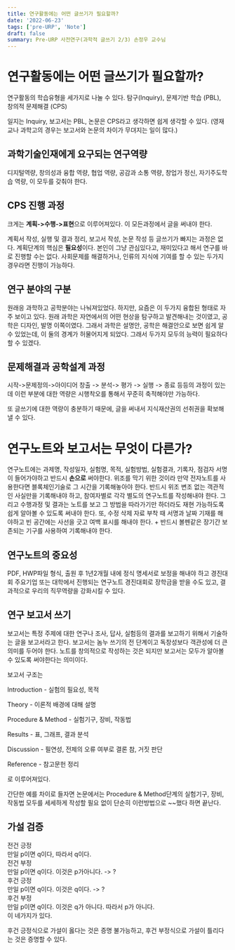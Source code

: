 ```yaml
---
title: 연구활동에는 어떤 글쓰기가 필요할까?
date: '2022-06-23'
tags: ['pre-URP', 'Note']
draft: false
summary: Pre-URP 사전연구(과학적 글쓰기 2/3) 손정우 교수님
---
```


#  연구활동에는 어떤 글쓰기가 필요할까?
연구활동의 학습유형을 세가지로 나눌 수 있다.
탐구(Inquiry), 문제기반 학습 (PBL), 창의적 문제해결 (CPS)

일지는 Inquiry, 보고서는 PBL, 논문은 CPS라고 생각하면 쉽게 생각할 수 있다. (영재교나 과학고의 경우는 보고서와 논문의 차이가 무뎌지는 일이 많다.) 

## 과학기술인재에게 요구되는 연구역량
디지털역량, 창의성과 융합 역량, 협업 역량, 공감과 소통 역량, 창업가 정신, 자기주도학습 역량, 이 모두를 갖춰야 한다.

## CPS 진행 과정
크게는 **계획->수행->표현**으로 이루어져있다. 이 모든과정에서 글을 써내야 한다.

계획서 작성, 실행 및 결과 정리, 보고서 작성, 논문 작성 등 글쓰기가 빠지는 과정은 없다.
계획단계의 핵심은 **필요성**이다. 본인이 그냥 관심있다고, 재미있다고 해서 연구를 바로 진행할 수는 없다. 사회문제를 해결하거나, 인류의 지식에 기여를 할 수 있는 두가지 경우라면 진행이 가능하다. 

## 연구 분야의 구분
원래응 과학하고 공학분야는 나눠져있었다. 하지만, 요즘은 이 두가지 융합된 형태로 자주 보이고 있다. 원래 과학은 자연에서의 어떤 현상을 탐구하고 발견해내는 것이였고, 공학은 디자인, 발명 이쪽이였다. 그래서
과학은 설명안, 공학은 해결안으로 보면 쉽게 알 수 있었는데, 이 둘의 경계가 허물어지게 되었다. 그래서 두가지 모두의 능력이 필요하다 할 수 있겠다.

## 문제해결과 공학설계 과정
시작->문제정의->아이디어 창출 -> 분석-> 평가 -> 실행 -> 종료 등등의 과정이 있는데 이런 부분에 대한 역량은 시행착오를 통해서 꾸준히 축적해야만 가능하다.

또 글쓰기에 대한 역량이 충분하기 때문에, 글을 써내서 지식재산권의 선취권을 확보해낼 수 있다.

# 연구노트와 보고서는 무엇이 다른가?
연구노트에는 과제명, 작성일자, 실험명, 목적, 실험방법, 실험결과, 기록자, 점검자 서명이 들어가야하고 반드시 **손으로** 써야한다. 위조를 막기 위한 것이라 만약 전자노트를 사용한다면 블록체인기술로 그 시간을 기록해놓아야 한다. 반드시 위조 변조 없는 객관적인 사실만을 기록해내야 하고, 참여자별로 각각 별도의 연구노트를 작성해내야 한다. 그리고 수행과정 및 결과는 노트를 보고 그 방법을 따라가기만 하더라도 재현 가능하도록 쉽게 알아볼 수 있도록 써내야 한다. 또, 수정 삭제 자료 부착 때 서명과 날짜 기재를 해야하고 빈 공간에는 사선을 긋고 여백 표시를 해내야 한다. + 반드시 볼펜같은 장기간 보존되는 기구를 사용하여 기록해내야 한다.

## 연구노트의 중요성
PDF, HWP파일 형식, 출원 후 1년2개월 내에 정식 명세서로 보정을 해내야 하고 경진대회 주요기업 또는 대학에서 진행되는 연구노트 경진대회로 장학금을 받을 수도 있고, 결과적으로 우리의 직무역량을 강화시킬 수 있다.

## 연구 보고서 쓰기
보고서는 특정 주제에 대한 연구나 조사, 답사, 실험등의 결과를 보고하기 위해서 기술하는 글을 보고서라고 한다. 보고서는 놈누 쓰기의 전 단계이고 독창성보다 객관성에 더 큰 의미를 두어야 한다. 노트를 창의적으로 작성하는 것은 되지만 보고서는 모두가 알아볼 수 있도록 써야한다는 의미이다.

보고서 구조는

Introduction - 실험의 필요성, 목적

Theory - 이론적 배경에 대해 설명

Procedure & Method - 실험기구, 장비, 작동법 

Results - 표, 그래프, 결과 분석

Discussion - 필연성, 전제의 오류 여부로 결론 참, 거짓 판단

Reference - 참고문헌 정리

로 이루어져있다.


간단한 예를 차이로 들자면 논문에서는 Procedure & Method단계의 실험기구, 장비, 작동법 모두를 세세하게 작성할 필요 없이 단순히 이런방법으로 ~~했다 하면 끝난다.

## 가설 검증
전건 긍정  
만일 p이면 q이다, 따라서 q이다.  
전건 부정  
만일 p이면 q이다. 이것은 p가아니다. -> ?  
후건 긍정  
만일 p이면 q이다. 이것은 q이다. -> ?  
후건 부정  
만일 p이면 q이다. 이것은 q가 아니다. 따라서 p가 아니다.  
이 네가지가 있다.

후건 긍정식으로 가설이 옳다는 것은 증명 불가능하고, 후건 부정식으로 가설이 틀리다는 것은 증명할 수 있다.


